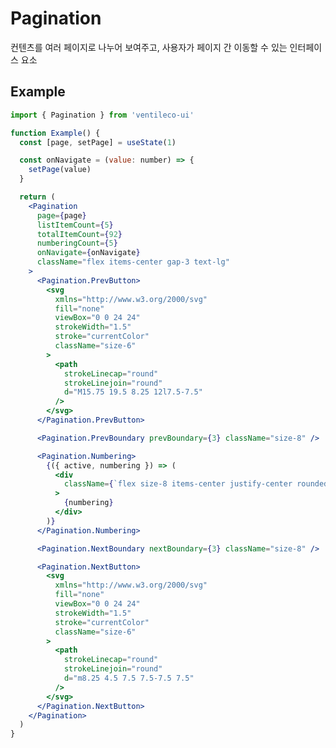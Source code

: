 
<Meta title="COMPONENTS/Pagination" />

# Pagination

컨텐츠를 여러 페이지로 나누어 보여주고, 사용자가 페이지 간 이동할 수 있는 인터페이스 요소

## Example

```jsx
import { Pagination } from 'ventileco-ui'

function Example() {
  const [page, setPage] = useState(1)

  const onNavigate = (value: number) => {
    setPage(value)
  }

  return (
    <Pagination
      page={page}
      listItemCount={5}
      totalItemCount={92}
      numberingCount={5}
      onNavigate={onNavigate}
      className="flex items-center gap-3 text-lg"
    >
      <Pagination.PrevButton>
        <svg
          xmlns="http://www.w3.org/2000/svg"
          fill="none"
          viewBox="0 0 24 24"
          strokeWidth="1.5"
          stroke="currentColor"
          className="size-6"
        >
          <path
            strokeLinecap="round"
            strokeLinejoin="round"
            d="M15.75 19.5 8.25 12l7.5-7.5"
          />
        </svg>
      </Pagination.PrevButton>

      <Pagination.PrevBoundary prevBoundary={3} className="size-8" />

      <Pagination.Numbering>
        {({ active, numbering }) => (
          <div
            className={`flex size-8 items-center justify-center rounded-full border ${active ? 'border-blue-600 text-blue-600' : 'border-transparent text-black'} `}
          >
            {numbering}
          </div>
        )}
      </Pagination.Numbering>

      <Pagination.NextBoundary nextBoundary={3} className="size-8" />

      <Pagination.NextButton>
        <svg
          xmlns="http://www.w3.org/2000/svg"
          fill="none"
          viewBox="0 0 24 24"
          strokeWidth="1.5"
          stroke="currentColor"
          className="size-6"
        >
          <path
            strokeLinecap="round"
            strokeLinejoin="round"
            d="m8.25 4.5 7.5 7.5-7.5 7.5"
          />
        </svg>
      </Pagination.NextButton>
    </Pagination>
  )
}
```
